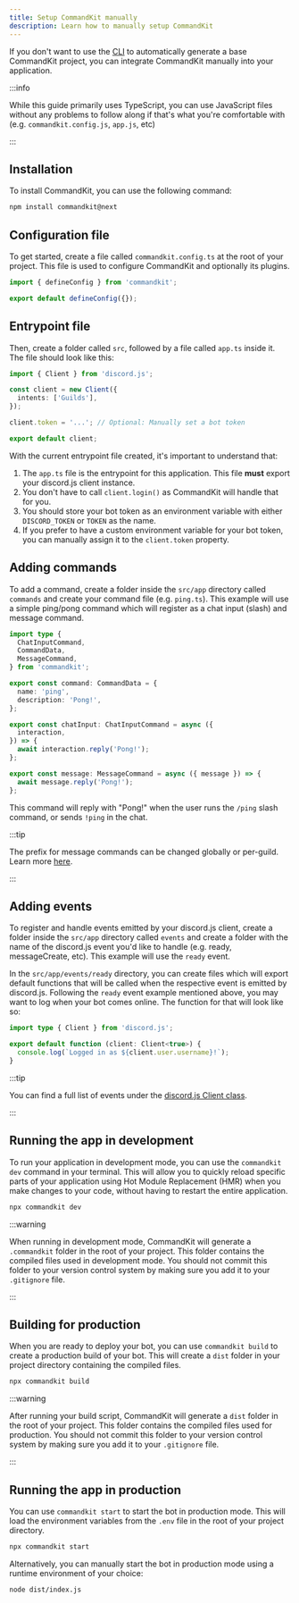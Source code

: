 ```yaml
---
title: Setup CommandKit manually
description: Learn how to manually setup CommandKit
---
```



If you don't want to use the
[CLI](../01-getting-started/02-setup-commandkit.mdx) to automatically
generate a base CommandKit project, you can integrate CommandKit
manually into your application.

:::info

While this guide primarily uses TypeScript, you can use JavaScript
files without any problems to follow along if that's what you're
comfortable with (e.g. `commandkit.config.js`, `app.js`, etc)

:::

## Installation

To install CommandKit, you can use the following command:

```sh npm2yarn
npm install commandkit@next
```

## Configuration file

To get started, create a file called `commandkit.config.ts` at the
root of your project. This file is used to configure CommandKit and
optionally its plugins.

```ts title="commandkit.config.ts"
import { defineConfig } from 'commandkit';

export default defineConfig({});
```

## Entrypoint file

Then, create a folder called `src`, followed by a file called `app.ts`
inside it. The file should look like this:

```ts title="src/app.ts"
import { Client } from 'discord.js';

const client = new Client({
  intents: ['Guilds'],
});

client.token = '...'; // Optional: Manually set a bot token

export default client;
```

With the current entrypoint file created, it's important to understand
that:

1. The `app.ts` file is the entrypoint for this application. This file
   **must** export your discord.js client instance.
2. You don't have to call `client.login()` as CommandKit will handle
   that for you.
3. You should store your bot token as an environment variable with
   either `DISCORD_TOKEN` or `TOKEN` as the name.
4. If you prefer to have a custom environment variable for your bot
   token, you can manually assign it to the `client.token` property.

## Adding commands

To add a command, create a folder inside the `src/app` directory
called `commands` and create your command file (e.g. `ping.ts`). This
example will use a simple ping/pong command which will register as a
chat input (slash) and message command.

```ts title="src/app/commands/ping.ts"
import type {
  ChatInputCommand,
  CommandData,
  MessageCommand,
} from 'commandkit';

export const command: CommandData = {
  name: 'ping',
  description: 'Pong!',
};

export const chatInput: ChatInputCommand = async ({
  interaction,
}) => {
  await interaction.reply('Pong!');
};

export const message: MessageCommand = async ({ message }) => {
  await message.reply('Pong!');
};
```

This command will reply with "Pong!" when the user runs the `/ping`
slash command, or sends `!ping` in the chat.

:::tip

The prefix for message commands can be changed globally or per-guild.
Learn more
[here](../02-commands/05-custom-message-commands-prefix.mdx).

:::

## Adding events

To register and handle events emitted by your discord.js client,
create a folder inside the `src/app` directory called `events` and
create a folder with the name of the discord.js event you'd like to
handle (e.g. ready, messageCreate, etc). This example will use the
`ready` event.

In the `src/app/events/ready` directory, you can create files which
will export default functions that will be called when the respective
event is emitted by discord.js. Following the `ready` event example
mentioned above, you may want to log when your bot comes online. The
function for that will look like so:

```ts title="src/app/events/log.ts"
import type { Client } from 'discord.js';

export default function (client: Client<true>) {
  console.log(`Logged in as ${client.user.username}!`);
}
```

:::tip

You can find a full list of events under the
[discord.js Client class](https://discord.js.org/docs/packages/discord.js/main/Client:Class).

:::

## Running the app in development

To run your application in development mode, you can use the
`commandkit dev` command in your terminal. This will allow you to
quickly reload specific parts of your application using Hot Module
Replacement (HMR) when you make changes to your code, without having
to restart the entire application.

```sh npm2yarn
npx commandkit dev
```

:::warning

When running in development mode, CommandKit will generate a
`.commandkit` folder in the root of your project. This folder contains
the compiled files used in development mode. You should not commit
this folder to your version control system by making sure you add it
to your `.gitignore` file.

:::

## Building for production

When you are ready to deploy your bot, you can use `commandkit build`
to create a production build of your bot. This will create a `dist`
folder in your project directory containing the compiled files.

```sh
npx commandkit build
```

:::warning

After running your build script, CommandKit will generate a `dist`
folder in the root of your project. This folder contains the compiled
files used for production. You should not commit this folder to your
version control system by making sure you add it to your `.gitignore`
file.

:::

## Running the app in production

You can use `commandkit start` to start the bot in production mode.
This will load the environment variables from the `.env` file in the
root of your project directory.

```sh
npx commandkit start
```

Alternatively, you can manually start the bot in production mode using
a runtime environment of your choice:

```sh
node dist/index.js
```
